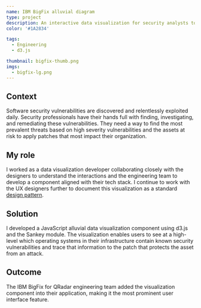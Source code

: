 ```yaml
---
name: IBM BigFix alluvial diagram
type: project
description: An interactive data visualization for security analysts to identify the most impactful system patches on the infrastructure.
color: '#1A2834'

tags:
  - Engineering
  - d3.js

thumbnail: bigfix-thumb.png
imgs:
  - bigfix-lg.png
---
```


## Context

Software security vulnerabilities are discovered and relentlessly exploited daily. Security professionals have their hands full with finding, investigating, and remediating these vulnerabilities. They need a way to find the most prevalent threats based on high severity vulnerabilities and the assets at risk to apply patches that most impact their organization.

## My role

I worked as a data visualization developer collaborating closely with the designers to understand the interactions and the engineering team to develop a component aligned with their tech stack. I continue to work with the UX designers further to document this visualization as a standard [design pattern](https://carbondesignsystem.com/data-visualization/advanced-charts#alluvialsankey-diagrams).

## Solution

I developed a JavaScript alluvial data visualization component using d3.js and the Sankey module. The visualization enables users to see at a high-level which operating systems in their infrastructure contain known security vulnerabilities and trace that information to the patch that protects the asset from an attack.

## Outcome

The IBM BigFix for QRadar engineering team added the visualization component into their application, making it the most prominent user interface feature.
